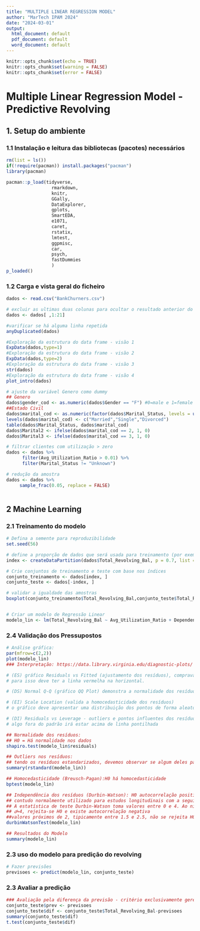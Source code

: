 ---
title: "MULTIPLE LINEAR REGRESSION MODEL"
author: "MarTech IPAM 2024"
date: "2024-03-01"
output:
  html_document: default
  pdf_document: default
  word_document: default
---

```{r setup, }
knitr::opts_chunk$set(echo = TRUE)
knitr::opts_chunk$set(warning = FALSE)
knitr::opts_chunk$set(error = FALSE)


```

# Multiple Linear Regression Model - Predictive Revolving  

## 1. Setup do ambiente

### 1.1 Instalação e leitura das bibliotecas (pacotes) necessários
```{r}



rm(list = ls())
if(!require(pacman)) install.packages("pacman")
library(pacman)

pacman::p_load(tidyverse,
                 rmarkdown, 
                 knitr, 
                 GGally, 
                 DataExplorer,
                 gplots,
                 SmartEDA,
                 e1071,
                 caret,
                 rstatix,
                 lmtest,
                 ggpmisc,
                 car,
                 psych,
                 fastDummies
                 )
p_loaded()

```

### 1.2 Carga e vista geral do ficheiro

```{r}


dados <- read.csv("BankChurners.csv")

# excluir as ultimas duas colunas para ocultar o resultado anterior do projeto
dados <- dados[ ,1:21] 

#varificar se há alguma linha repetida
anyDuplicated(dados)

#Exploração da estrutura do data frame - visão 1
ExpData(dados,type=1) 
#Exploração da estrutura do data frame - visão 2
ExpData(dados,type=2) 
#Exploração da estrutura do data frame - visão 3
str(dados) 
#Exploração da estrutura do data frame - visão 4
plot_intro(dados)

# ajuste da variável Genero como dummy
## Genero
dados$gender_cod <- as.numeric(dados$Gender == "F") #0=male e 1=female
##Estado Civil
dados$marital_cod <- as.numeric(factor(dados$Marital_Status, levels = unique(dados$Marital_Status)))
levels(dados$marital_cod) <- c("Married","Single","Divorced")
table(dados$Marital_Status, dados$marital_cod)
dados$Marital2 <- ifelse(dados$marital_cod == 2, 1, 0)
dados$Marital3 <- ifelse(dados$marital_cod == 3, 1, 0)

# filtrar clientes com utilização > zero
dados <- dados %>%
      filter(Avg_Utilization_Ratio > 0.01) %>%
      filter(Marital_Status != "Unknown")

# redução da amostra 
dados <- dados %>% 
     sample_frac(0.05, replace = FALSE)



```

## 2 Machine Learning

### 2.1 Treinamento do modelo
```{r}
# Defina a semente para reproduzibilidade
set.seed(56)

# define a proporção de dados que será usada para treinamento (por exemplo, 0.7 para 70%)
index <- createDataPartition(dados$Total_Revolving_Bal, p = 0.7, list = FALSE)

# Crie conjuntos de treinamento e teste com base nos índices
conjunto_treinamento <- dados[index, ]
conjunto_teste <- dados[-index, ]

# validar a igualdade das amostras
boxplot(conjunto_treinamento$Total_Revolving_Bal,conjunto_teste$Total_Revolving_Bal)


# Criar um modelo de Regressão Linear
modelo_lin <- lm(Total_Revolving_Bal ~ Avg_Utilization_Ratio + Dependent_count , conjunto_treinamento)


```

### 2.4 Validação dos Pressupostos
```{r}
# Análise gráfica:
par(mfrow=c(2,2))
plot(modelo_lin)
### Interpretação: https://data.library.virginia.edu/diagnostic-plots/

# (ES) gráfico Residuals vs Fitted (ajustamento dos resíduos), comprava a linearidade dos resíduos, 
# para isso deve ter a linha vermelha na horizontal.

# (DS) Normal Q-Q (gráfico QQ Plot) demonstra a normalidade dos resíduos, deve ser apoiado pelo teste de Shapiro Wilk

# (EI) Scale Location (valida a homocedasticidade dos resíduos)
# o gráfico deve apresentar uma distribuição dos pontos de forma aleatória

# (DI) Residuals vs Leverage - outliers e pontos influentes dos resíduos
# algo fora do padrão irá estar acima de linha pontilhada

## Normalidade dos resíduos:
## H0 = Há normalidade nos dados
shapiro.test(modelo_lin$residuals)

## Outliers nos resíduos:
## tendo os resíduos estandarizados, devemos observar se algum deles passa do valor 3
summary(rstandard(modelo_lin))

## Homocedasticidade (Breusch-Pagan):H0 há homocedasticidade
bptest(modelo_lin)

## Independência dos resíduos (Durbin-Watson): H0 autocorrelação positiva
## contudo normalmente utilizado para estudos longitudinais com a seguinte leitura
## A estatística de teste Durbin-Watson toma valores entre 0 e 4. Ao nível de significância  de 5%: ## 𝑑≈0, rejeita-se H0 e existe autocorrelação positiva
## 𝑑≈4, rejeita-se H0 e existe autocorrelação negativa
##valores próximos de 2, tipicamente entre 1.5 e 2.5, não se rejeita H0, assumindo-se a independência
durbinWatsonTest(modelo_lin)

## Resultados do Modelo
summary(modelo_lin)

```


### 2.3 uso do modelo para predição do revolving
```{r}
# Fazer previsões
previsoes <- predict(modelo_lin, conjunto_teste)


```

### 2.3 Avaliar a predição
```{r}
### Avaliação pela diferença da previsão - critério exclusivamente gerencial!!!
conjunto_teste$prev <- previsoes
conjunto_teste$dif <- conjunto_teste$Total_Revolving_Bal-previsoes
summary(conjunto_teste$dif)
t.test(conjunto_teste$dif)
```

